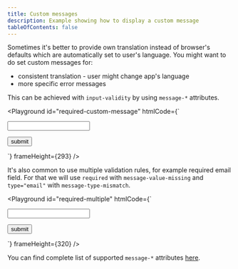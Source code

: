 ```yaml
---
title: Custom messages
description: Example showing how to display a custom message
tableOfContents: false
---
```



Sometimes it's better to provide own translation instead of browser's defaults which are automatically set to user's language.
You might want to do set custom messages for:

- consistent translation - user might change app's language
- more specific error messages

This can be achieved with `input-validity` by using `message-*` attributes.

<Playground
  id="required-custom-message"
  htmlCode={`
<form action="/submit">
  <input
    type="text"
    required
    validation-message="#error"
    message-value-missing="Hey! This field is mandatory."
  />
  <p id="error"></p>
  <button>submit</button>
</form>
  `}
  frameHeight={293}
/>

It's also common to use multiple validation rules, for example required email field. For that we will use `required` with `message-value-missing` and `type="email"` with `message-type-mismatch`.

<Playground
  id="required-multiple"
  htmlCode={`
<form action="/submit">
  <input
    type="email"
    required
    validation-message="#error"
    message-value-missing="This field is mandatory."
    message-type-mismatch="Incorrect email address."
  />
  <p id="error"></p>
  <button>submit</button>
</form>
  `}
  frameHeight={320}
/>

You can find complete list of supported `message-*` attributes [here](/reference/api-reference/).
